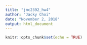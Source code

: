 ```yaml
---
title: "jmc2392_hw4"
author: "Jacky Choi"
date: "November 2, 2018"
output: html_document
---
```


```r
knitr::opts_chunk$set(echo = TRUE)
```

